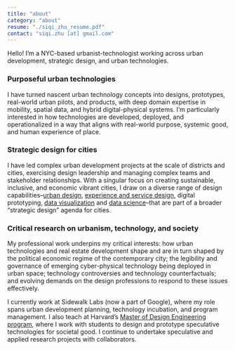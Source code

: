 ```yaml
---
title: "about"
category: "about"
resume: "./siqi_zhu_resume.pdf"
contact: "siqi.zhu [at] gmail.com"
---
```

<p className="lead">Hello! I’m a NYC-based urbanist-technologist working across urban development, strategic design, and urban technologies.</p>

<h3>Purposeful urban technologies</h3>

<p>I have turned nascent urban technology concepts into designs, prototypes, real-world urban pilots, and products, with deep domain expertise in mobility, spatial data, and hybrid digital-physical systems. I’m particularly interested in how technologies are developed, deployed, and operationalized in a way that aligns with real-world purpose, systemic good, and human experience of place.</p>

<h3>Strategic design for cities</h3>

I have led complex urban development projects at the scale of districts and cities, exercising design leadership and managing complex teams and stakeholder relationships. With a singular focus on creating sustainable, inclusive, and economic vibrant cities, I draw on a diverse range of design capabilities–[urban design](http://www.siqizhu.net/seaport-planning/), [experience and service design](https://www.siqizhu.net/charlestown-navy-yard/), digital prototyping, [data visualization](https://www.siqizhu.net/data-vis-urbanism/) and [data science](https://www.siqizhu.net/go-boston-2030/)–that are part of a broader “strategic design” agenda for cities.

<h3>Critical research on urbanism, technology, and society</h3>

My professional work underpins my critical interests: how urban technologies and real estate development shape and are in turn shaped by the political economic regime of the contemporary city; the legibility and governance of emerging cyber-physical technology being deployed in urban space; technology controversies and technology counterfactuals; and evolving demands on the design professions to respond to these issues effectively.

I currently work at Sidewalk Labs (now a part of Google), where my role spans urban development planning, technology incubation, and program management. I also teach at Harvard’s [Master of Design Engineering program](https://mde.harvard.edu/), where I work with students to design and prototype speculative technologies for societal good. I continue to undertake speculative and applied research projects with collaborators.